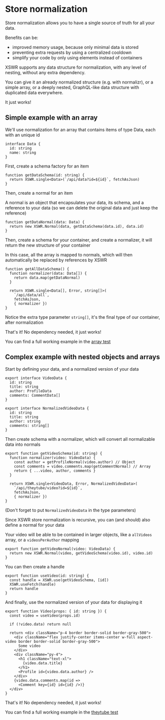 # Store normalization

Store normalization allows you to have a single source of truth for all your data.

Benefits can be:
- improved memory usage, because only minimal data is stored
- preventing extra requests by using a centralized cooldown
- simplify your code by only using elements instead of containers

XSWR supports any data structure for normalization, with any level of nesting, without any extra dependency.

You can give it an already normalized structure (e.g. with normalizr), or a simple array, or a deeply nested, GraphQL-like data structure with duplicated data everywhere.

It just works!

## Simple example with an array

We'll use normalization for an array that contains items of type Data, each with an unique id

```tsx
interface Data {
  id: string
  name: string
}
```

First, create a schema factory for an item

```tsx
function getDataSchema(id: string) {
  return XSWR.single<Data>(`/api/data?id=${id}`, fetchAsJson)
}
```

Then, create a normal for an item

A normal is an object that encapsulates your data, its schema, and a reference to your data (so we can delete the original data and just keep the reference)

```tsx
function getDataNormal(data: Data) {
  return new XSWR.Normal(data, getDataSchema(data.id), data.id)
}
```

Then, create a schema for your container, and create a normalizer, it will return the new structure of your container

In this case, all the array is mapped to normals, which will then automatically be replaced by references by XSWR

```tsx
function getAllDataSchema() {
  function normalizer(data: Data[]) {
    return data.map(getDataNormal)
  }

  return XSWR.single<Data[], Error, string[]>(
    `/api/data/all`,
    fetchAsJson,
    { normalizer })
}
```

Notice the extra type parameter `string[]`, it's the final type of our container, after normalization

That's it! No dependency needed, it just works!

You can find a full working example in the [array test](https://github.com/hazae41/xswr/tree/master/test/next/pages/array)

## Complex example with nested objects and arrays

Start by defining your data, and a normalized version of your data

```tsx
export interface VideoData {
  id: string
  title: string
  author: ProfileData
  comments: CommentData[]
}

export interface NormalizedVideoData {
  id: string
  title: string
  author: string
  comments: string[]
}
````

Then create schema with a normalizer, which will convert all normalizable data into normals

```tsx
export function getVideoSchema(id: string) {
  function normalizer(video: VideoData) {
    const author = getProfileNormal(video.author) // Object
    const comments = video.comments.map(getCommentNormal) // Array
    return { ...video, author, comments }
  }

  return XSWR.single<VideoData, Error, NormalizedVideoData>(
    `/api/theytube/video?id=${id}`,
    fetchAsJson,
    { normalizer })
}
```

(Don't forget to put `NormalizedVideoData` in the type parameters)

Since XSWR store normalization is recursive, you can (and should) also define a normal for your data

Your video will be able to be contained in larger objects, like a `allVideos` array, or a `videosPerAuthor` mapping

```tsx
export function getVideoNormal(video: VideoData) {
  return new XSWR.Normal(video, getVideoSchema(video.id), video.id)
}
```

You can then create a handle

```tsx
export function useVideo(id: string) {
  const handle = XSWR.use(getVideoSchema, [id])
  XSWR.useFetch(handle)
  return handle
}
```

And finally, use the normalized version of your data for displaying it

```tsx
export function Video(props: { id: string }) {
  const video = useVideo(props.id)

  if (!video.data) return null

  return <div className="p-4 border border-solid border-gray-500">
    <div className="flex justify-center items-center w-full aspect-video border border-solid border-gray-500">
      Some video
    </div>
    <div className="py-4">
      <h1 className="text-xl">
        {video.data.title}
      </h1>
      <Profile id={video.data.author} />
    </div>
    {video.data.comments.map(id =>
      <Comment key={id} id={id} />)}
  </div>
}
```

That's it! No dependency needed, it just works!

You can find a full working example in the [theytube test](https://github.com/hazae41/xswr/tree/master/test/next/pages/theytube)